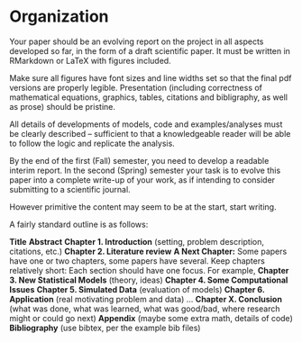 # Organization {#organization}

Your paper should be an evolving report on the project in all aspects developed so far, in the form of a draft scientific paper. It must be written in RMarkdown or LaTeX with figures included.

Make sure all figures have font sizes and line widths set so that the final pdf versions are properly legible. Presentation (including correctness of mathematical equations, graphics, tables, citations and bibligraphy, as well as prose) should be pristine.

All details of developments of models, code and examples/analyses must be clearly described -- sufficient to that a knowledgeable reader will be able to follow the logic and replicate the analysis.

By the end of the first (Fall) semester, you need to develop a readable interim report. In the second (Spring) semester your task is to evolve this paper into a complete write-up of your work, as if intending to consider submitting to a scientific journal.

However primitive the content may seem to be at the start, start writing.

A fairly standard outline is as follows:

**Title**
**Abstract**
**Chapter 1. Introduction** (setting, problem description, citations, etc.)
**Chapter 2. Literature review**
**A Next Chapter:** Some papers have one or two chapters, some papers have several. Keep chapters relatively short: Each section should have one focus. For example,
**Chapter 3. New Statistical Models** (theory, ideas)
**Chapter 4. Some Computational Issues**
**Chapter 5. Simulated Data** (evaluation of models)
**Chapter 6. Application** (real motivating problem and data)
...
**Chapter X. Conclusion** (what was done, what was learned, what was good/bad, where research might or could go next) 
**Appendix** (maybe some extra math, details of code)
**Bibliography** (use bibtex, per the example bib files)
